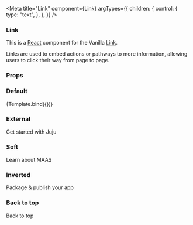 

<Meta
  title="Link"
  component={Link}
  argTypes={{
    children: {
      control: {
        type: "text",
      },
    },
  }}
/>


### Link

This is a [React](https://reactjs.org/) component for the Vanilla [Link](https://docs.vanillaframework.io/patterns/links/).

Links are used to embed actions or pathways to more information, allowing users to click their way from page to page.

### Props

<ArgsTable of={Link} />

### Default

<Canvas>
  <Story
    name="Default"
    args={{
      children:
        "Fast, secure and simple, Ubuntu powers millions of PCs worldwide",
    }}
  >
    {Template.bind({})}
  </Story>
</Canvas>

### External

<Canvas>
  <Story name="External">
    <p>
      <Link external>Get started with Juju</Link>
    </p>
  </Story>
</Canvas>

### Soft

<Canvas>
  <Story name="Soft">
    <Link soft>Learn about MAAS</Link>
  </Story>
</Canvas>

### Inverted

<Canvas>
  <Story name="Inverted">
    <Strip type="dark">
      <Link inverted>Package &amp; publish your app</Link>
    </Strip>
  </Story>
</Canvas>

### Back to top

<Canvas>
  <Story name="Back to top">
    <Link top>Back to top</Link>
  </Story>
</Canvas>

